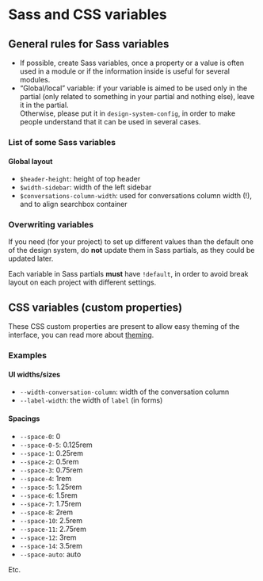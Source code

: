 
<Meta title="Core Concepts/Sass CSS Variables" />

# Sass and CSS variables

## General rules for Sass variables

- If possible, create Sass variables, once a property or a value is often used in a module or if the information inside is useful for several modules.
- “Global/local” variable: if your variable is aimed to be used only in the partial (only related to something in your partial and nothing else), leave it in the partial. <br /> Otherwise, please put it in <code>design-system-config</code>, in order to make people understand that it can be used in several cases.

### List of some Sass variables

#### Global layout

- <code>$header-height</code>: height of top header
- <code>$width-sidebar</code>: width of the left sidebar
- <code>$conversations-column-width</code>: used for conversations column width (!), and to align searchbox container

### Overwriting variables

If you need (for your project) to set up different values than the default one of the design system, do <strong class="text-uppercase">not</strong> update them in Sass partials, as they could be updated later.

Each variable in Sass partials <strong class="text-uppercase">must</strong> have <code>!default</code>, in order to avoid break layout on each project with different settings.

## CSS variables (custom properties)

These CSS custom properties are present to allow easy theming of the interface, you can read more about [theming](/docs/core-concepts-theming-explanations--page).

### Examples

#### UI widths/sizes

- <code>--width-conversation-column</code>: width of the conversation column
- <code>--label-width</code>: the width of <code>label</code> (in forms)

#### Spacings

- <code>--space-0</code>: 0
- <code>--space-0-5</code>: 0.125rem
- <code>--space-1</code>: 0.25rem
- <code>--space-2</code>: 0.5rem
- <code>--space-3</code>: 0.75rem
- <code>--space-4</code>: 1rem
- <code>--space-5</code>: 1.25rem
- <code>--space-6</code>: 1.5rem
- <code>--space-7</code>: 1.75rem
- <code>--space-8</code>: 2rem
- <code>--space-10</code>: 2.5rem
- <code>--space-11</code>: 2.75rem
- <code>--space-12</code>: 3rem
- <code>--space-14</code>: 3.5rem
- <code>--space-auto</code>: auto

Etc.
